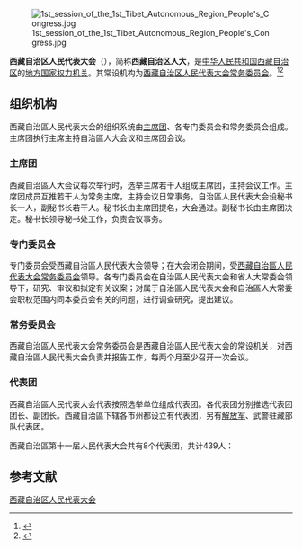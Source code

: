 {{Infobox PRCG
|机构名称 = 西藏自治区人民代表大会<br>{{lang|bo|བོད་རང་སྐྱོང་ལྗོངས་མི་དམངས་འཐུས་མི་ཚོགས་ཆེན་།}}
|标志1    = National Emblem of the People's Republic of China.svg
|标志1说明 = [[印章|印章]]中央刊[[中华人民共和国国徽|国徽]]。
|人员名称 =
|人员链接 =
|届数     =
|任期始   =
|任期终   =
|职位1    =
|人员1    =
|职位2    =
|人员2    =
|人数2    =
|职位3    =
|人员3    =
|时期2    =
|机构2    =
|授权法源 = [[中华人民共和国宪法|中华人民共和国宪法]]
|组织法规 = [[s:中华人民共和国地方各级人民代表大会和地方各级人民政府组织法|中华人民共和国地方各级人民代表大会和地方各级人民政府组织法]]
|常设机构 = [[西藏自治区人民代表大会常务委员会|西藏自治区人民代表大会常务委员会]]
|行政级别 = 正省级
|成立时间 =
|前身     =
|网站     =
|网址     =
|a        = [[中国共产党西藏自治区委员会|中国共产党西藏自治区委员会]]
|b        = [[西藏自治区人民政府|西藏自治区人民政府]]
|c        = [[中国人民政治协商会议西藏自治区委员会|中国人民政治协商会议西藏自治区委员会]]
|d        = [[西藏自治区监察委员会|西藏自治区监察委员会]]
}}
[[File:1st_session_of_the_1st_Tibet_Autonomous_Region_People's_Congress.jpg|thumb]]

'''西藏自治区人民代表大会'''（{{bo|z=བོད་རང་སྐྱོང་ལྗོངས་མི་དམངས་འཐུས་མི་ཚོགས་ཆེན་།}}），简称'''西藏自治区人大'''，是[[中华人民共和国|中华人民共和国]][[西藏自治区|西藏自治区]]的[[地方各级人民代表大会|地方国家权力机关]]。其常设机构为[[西藏自治区人民代表大会常务委员会|西藏自治区人民代表大会常务委员会]]。<ref>{{cite book |editor=刘政|title=人民代表大会制度词典 |date=1992 |publisher=[[中国检察出版社|中国检察出版社]] |location=北京|isbn=7800861694 |page=318}}</ref><ref>{{Cite book|title=中华人民共和国职官志|author=何虎生, 李耀东, 向常福主编|publisher=中国社会出版社|year=2003|isbn=9787800883934|location=北京|pages=}}</ref>

== 组织机构 ==
西藏自治區人民代表大会的组织系统由[[主席团|主席团]]、各专门委员会和常务委员会组成。主席团执行主席主持自治區人大会议和主席团会议。

=== 主席团 ===
西藏自治區人大会议每次举行时，选举主席若干人组成主席团，主持会议工作。主席团成员互推若干人为常务主席，主持会议日常事务。自治區人民代表大会设秘书长一人，副秘书长若干人。秘书长由主席团提名，大会通过。副秘书长由主席团决定。秘书长领导秘书处工作，负责会议事务。

=== 专门委员会 ===
专门委员会受西藏自治區人民代表大会领导；在大会闭会期间，受[[西藏自治區人民代表大会常务委员会|西藏自治區人民代表大会常务委员会]]领导。各专门委员会在自治區人民代表大会和省人大常委会领导下，研究、审议和拟定有关议案；对属于自治區人民代表大会和自治區人大常委会职权范围内同本委员会有关的问题，进行调查研究，提出建议。

=== 常务委员会 ===
{{主条目|西藏自治區人民代表大会常务委员会}}
西藏自治區人民代表大会常务委员会是西藏自治區人民代表大会的常设机关，对西藏自治區人民代表大会负责并报告工作，每两个月至少召开一次会议。

=== 代表团 ===
西藏自治區人民代表大会代表按照选举单位组成代表团。各代表团分别推选代表团团长、副团长。西藏自治區下辖各市州都设立有代表团，另有[[中国人民解放军|解放军]]、武警驻藏部队代表团。

西藏自治區第十一届人民代表大会共有8个代表团，共计439人：

{{columns-list|2|
*拉薩代表團（60名）
*日喀則代表团（85名）
*山南代表团（46名）
*林芝代表团（35名）
*昌都代表团（80名）
*那曲代表团（62名）
*阿里代表团（26名）
*解放军驻鄂部队代表团（45人）
}}
== 参考文献 ==
{{Reflist}}

{{国家机关|西藏自治区|level=高级}}
{{中华人民共和国各省级行政区|立法机关}}

[[Category:西藏自治区人民代表大会|]]